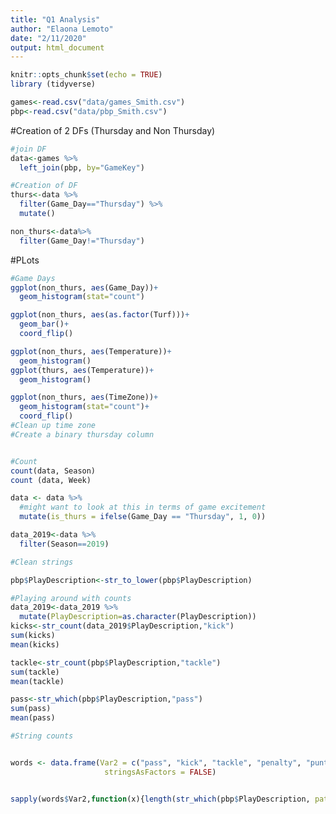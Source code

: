 ```yaml
---
title: "Q1 Analysis"
author: "Elaona Lemoto"
date: "2/11/2020"
output: html_document
---
```


```r
knitr::opts_chunk$set(echo = TRUE)
library (tidyverse)
```

```r

games<-read.csv("data/games_Smith.csv")
pbp<-read.csv("data/pbp_Smith.csv")
```


#Creation of 2 DFs (Thursday and Non Thursday)


```r

#join DF
data<-games %>% 
  left_join(pbp, by="GameKey")

#Creation of DF
thurs<-data %>% 
  filter(Game_Day=="Thursday") %>% 
  mutate()

non_thurs<-data%>% 
  filter(Game_Day!="Thursday")

```

#PLots
```r
#Game Days
ggplot(non_thurs, aes(Game_Day))+
  geom_histogram(stat="count")

ggplot(non_thurs, aes(as.factor(Turf)))+
  geom_bar()+
  coord_flip()

ggplot(non_thurs, aes(Temperature))+
  geom_histogram()
ggplot(thurs, aes(Temperature))+
  geom_histogram()

ggplot(non_thurs, aes(TimeZone))+
  geom_histogram(stat="count")+
  coord_flip()
#Clean up time zone
#Create a binary thursday column 


#Count
count(data, Season)
count (data, Week)
```

```r
data <- data %>% 
  #might want to look at this in terms of game excitement
  mutate(is_thurs = ifelse(Game_Day == "Thursday", 1, 0))

data_2019<-data %>% 
  filter(Season==2019)

```

```r

#Clean strings

pbp$PlayDescription<-str_to_lower(pbp$PlayDescription)

#Playing around with counts
data_2019<-data_2019 %>% 
  mutate(PlayDescription=as.character(PlayDescription))
kicks<-str_count(data_2019$PlayDescription,"kick")
sum(kicks)
mean(kicks)

tackle<-str_count(pbp$PlayDescription,"tackle")
sum(tackle)
mean(tackle)

pass<-str_which(pbp$PlayDescription,"pass")
sum(pass)
mean(pass)

#String counts


words <- data.frame(Var2 = c("pass", "kick", "tackle", "penalty", "punts", "fumbles", "fumble", "false start", "sacked", "pass short"),bad_plays=c("pass incomplete", "interception"),
                     stringsAsFactors = FALSE)


sapply(words$Var2,function(x){length(str_which(pbp$PlayDescription, pattern = x))})



```

